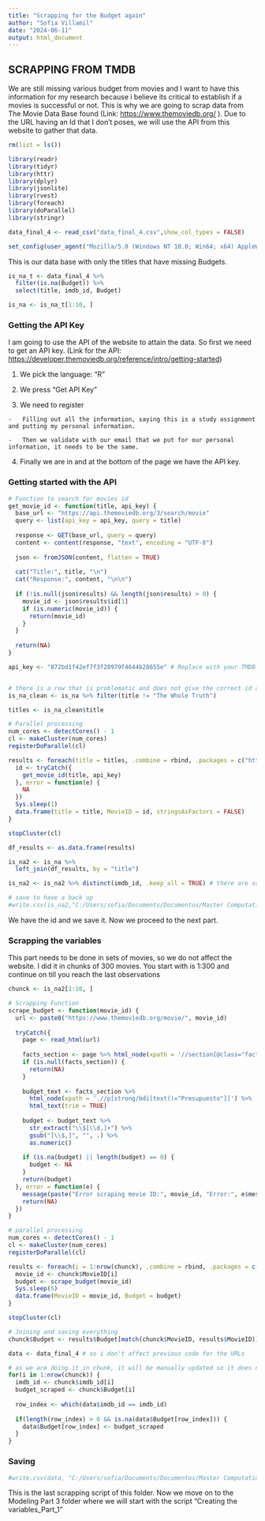 ```yaml
---
title: "Scrapping for the Budget again"
author: "Sofia Villamil"
date: "2024-06-11"
output: html_document
---
```


## SCRAPPING FROM TMDB

We are still missing various budget from movies and I want to have this information for my research because i believe its critical to establish if a movies is successful or not. This is why we are going to scrap data from The Movie Data Base found (Link: <https://www.themoviedb.org/> ). Due to the URL having an Id that I don't poses, we will use the API from this website to gather that data.

```r
rm(list = ls())
```

```r
library(readr)
library(tidyr)
library(httr)
library(dplyr)
library(jsonlite)
library(rvest)
library(foreach)
library(doParallel)
library(stringr)

```

```r
data_final_4 <- read_csv("data_final_4.csv",show_col_types = FALSE)
```

```r
set_config(user_agent("Mozilla/5.0 (Windows NT 10.0; Win64; x64) AppleWebKit/537.36 (KHTML, like Gecko) Chrome/121.0.0.0 Safari/537.36; Sofia Villamil / sofia.v1999@gmail.com")) # set your user agent here
```

This is our data base with only the titles that have missing Budgets.

```r
is_na_t <- data_final_4 %>% 
  filter(is.na(Budget)) %>%
  select(title, imdb_id, Budget)

is_na <- is_na_t[1:10, ]
```

### Getting the API Key

I am going to use the API of the website to attain the data. So first we need to get an API key. (Link for the API: <https://developer.themoviedb.org/reference/intro/getting-started>)

1.  We pick the language: "R"

2.  We press "Get API Key"

3.  We need to register

```         
-   Filling out all the information, saying this is a study assignment and putting my personal information.

-   Then we validate with our email that we put for our personal information, it needs to be the same.
```

4.  Finally we are in and at the bottom of the page we have the API key.

### Getting started with the API 

```r
# Function to search for movies id
get_movie_id <- function(title, api_key) {
  base_url <- "https://api.themoviedb.org/3/search/movie"
  query <- list(api_key = api_key, query = title)
  
  response <- GET(base_url, query = query)
  content <- content(response, "text", encoding = "UTF-8")
  
  json <- fromJSON(content, flatten = TRUE)
  
  cat("Title:", title, "\n")
  cat("Response:", content, "\n\n")
  
  if (!is.null(json$results) && length(json$results) > 0) {
    movie_id <- json$results$id[1]
    if (is.numeric(movie_id)) {
      return(movie_id)
    }
  }
  
  return(NA)
}

api_key <- "872bd1f42ef7f3f20979f4644b28655e" # Replace with your TMDB API key


# there is a row that is problematic and does not give the correct id and it has no info on budget so we eliminate it.
is_na_clean <- is_na %>% filter(title != "The Whole Truth")

titles <- is_na_clean$title

# Parallel processing
num_cores <- detectCores() - 1
cl <- makeCluster(num_cores)
registerDoParallel(cl)

results <- foreach(title = titles, .combine = rbind, .packages = c("httr", "jsonlite")) %dopar% {
  id <- tryCatch({
    get_movie_id(title, api_key)
  }, error = function(e) {
    NA
  })
  Sys.sleep(1)
  data.frame(title = title, MovieID = id, stringsAsFactors = FALSE)
}

stopCluster(cl)

df_results <- as.data.frame(results)

is_na2 <- is_na %>%
  left_join(df_results, by = "title")

is_na2 <- is_na2 %>% distinct(imdb_id, .keep_all = TRUE) # there are some duplicates so we use the imdb_id to remove them.
```

```r
# save to have a back up
#write.csv(is_na2,"C:/Users/sofia/Documents/Documentos/Master Computational Social Sciences/TFM/Master Thesis/Scrapping and Data Part 2/data_ids_1.csv")

```
We have the id and we save it. Now we proceed to the next part.

### Scrapping the variables

This part needs to be done in sets of movies, so we do not affect the website. I did it in chunks of 300 movies. You start with is 1:300 and continue on till you reach the last observations

```r
chunck <- is_na2[1:10, ]
```

```r
# Scrapping Function
scrape_budget <- function(movie_id) {
  url <- paste0("https://www.themoviedb.org/movie/", movie_id)
  
  tryCatch({
    page <- read_html(url)
  
    facts_section <- page %>% html_node(xpath = '//section[@class="facts left_column"]')
    if (is.null(facts_section)) {
      return(NA)
    }
    
    budget_text <- facts_section %>% 
      html_node(xpath = './/p[strong/bdi[text()="Presupuesto"]]') %>%
      html_text(trim = TRUE)
    
    budget <- budget_text %>%
      str_extract("\\$[\\d,]+") %>%
      gsub("[\\$,]", "", .) %>%
      as.numeric()
    
    if (is.na(budget) || length(budget) == 0) {
      budget <- NA
    }
    return(budget)
  }, error = function(e) {
    message(paste("Error scraping movie ID:", movie_id, "Error:", e$message))
    return(NA)
  })
}

# parallel processing
num_cores <- detectCores() - 1
cl <- makeCluster(num_cores)
registerDoParallel(cl)

results <- foreach(i = 1:nrow(chunck), .combine = rbind, .packages = c("rvest", "httr", "stringr")) %dopar% {
  movie_id <- chunck$MovieID[i]
  budget <- scrape_budget(movie_id)
  Sys.sleep(5)
  data.frame(MovieID = movie_id, Budget = budget)
}

stopCluster(cl)
```

```r
# Joining and saving everything
chunck$Budget <- results$Budget[match(chunck$MovieID, results$MovieID)]

```

```r
data <- data_final_4 # so i don't affect previous code for the URLs
```

```r
# as we are doing it in chunk, it will be manually updated so it does not overwrite previous observations
for(i in 1:nrow(chunck)) {
  imdb_id <- chunck$imdb_id[i]
  budget_scraped <- chunck$Budget[i]
  
  row_index <- which(data$imdb_id == imdb_id)
  
  if(length(row_index) > 0 && is.na(data$Budget[row_index])) {
    data$Budget[row_index] <- budget_scraped
  }
}
```

### Saving
```r
#write.csv(data, "C:/Users/sofia/Documents/Documentos/Master Computational Social Sciences/TFM/Master Thesis/Scrapping and Data Part 2/data_final_5.csv",row.names = FALSE)

```

This is the last scrapping script of this folder. Now we move on to the Modeling Part 3 folder where we will start with the script "Creating the variables_Part_1"
